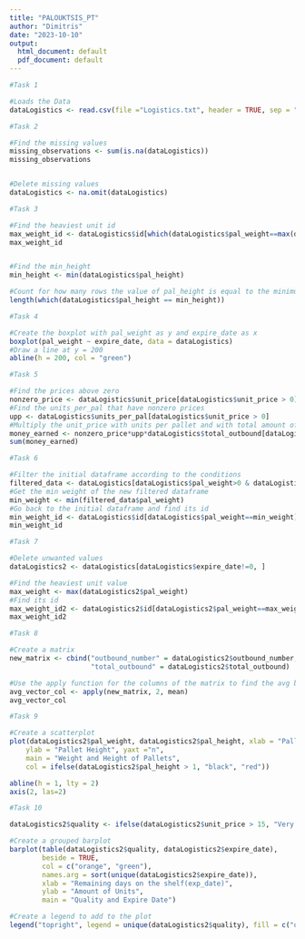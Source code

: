 ```yaml
---
title: "PALOUKTSIS_PT"
author: "Dimitris"
date: "2023-10-10"
output:
  html_document: default
  pdf_document: default
---
```


```r
#Task 1

#Loads the Data
dataLogistics <- read.csv(file ="Logistics.txt", header = TRUE, sep = ",")

```
```r
#Task 2

#Find the missing values
missing_observations <- sum(is.na(dataLogistics))
missing_observations


#Delete missing values
dataLogistics <- na.omit(dataLogistics)

```
```r
#Task 3

#Find the heaviest unit id
max_weight_id <- dataLogistics$id[which(dataLogistics$pal_weight==max(dataLogistics$pal_weight))]
max_weight_id


#Find the min_height
min_height <- min(dataLogistics$pal_height)

#Count for how many rows the value of pal_height is equal to the minimum
length(which(dataLogistics$pal_height == min_height))

```
```r
#Task 4

#Create the boxplot with pal_weight as y and expire_date as x
boxplot(pal_weight ~ expire_date, data = dataLogistics)
#Draw a line at y = 200
abline(h = 200, col = "green")

```
```r
#Task 5

#Find the prices above zero
nonzero_price <- dataLogistics$unit_price[dataLogistics$unit_price > 0]
#Find the units_per_pal that have nonzero prices
upp <- dataLogistics$units_per_pal[dataLogistics$unit_price > 0]
#Multiply the unit_price with units per pallet and with total amount of pallets sold
money_earned <- nonzero_price*upp*dataLogistics$total_outbound[dataLogistics$unit_price>0]
sum(money_earned)

```

```r
#Task 6

#Filter the initial dataframe according to the conditions
filtered_data <- dataLogistics[dataLogistics$pal_weight>0 & dataLogistics$units_per_pal>0 ,]
#Get the min weight of the new filtered dataframe
min_weight <- min(filtered_data$pal_weight)
#Go back to the initial dataframe and find its id
min_weight_id <- dataLogistics$id[dataLogistics$pal_weight==min_weight]
min_weight_id

```
```r
#Task 7

#Delete unwanted values
dataLogistics2 <- dataLogistics[dataLogistics$expire_date!=0, ]

#Find the heaviest unit value
max_weight <- max(dataLogistics2$pal_weight)
#Find its id
max_weight_id2 <- dataLogistics2$id[dataLogistics2$pal_weight==max_weight]
max_weight_id2

```

```r
#Task 8

#Create a matrix
new_matrix <- cbind("outbound_number" = dataLogistics2$outbound_number,
                    "total_outbound" = dataLogistics2$total_outbound)

#Use the apply function for the columns of the matrix to find the avg by column
avg_vector_col <- apply(new_matrix, 2, mean)
avg_vector_col


```

```r
#Task 9

#Create a scatterplot
plot(dataLogistics2$pal_weight, dataLogistics2$pal_height, xlab = "Pallet Weight",
    ylab = "Pallet Height", yaxt ="n",
    main = "Weight and Height of Pallets",
    col = ifelse(dataLogistics2$pal_height > 1, "black", "red"))

abline(h = 1, lty = 2)
axis(2, las=2)

```

```r
#Task 10

dataLogistics2$quality <- ifelse(dataLogistics2$unit_price > 15, "Very Good", "Good" )

#Create a grouped barplot
barplot(table(dataLogistics2$quality, dataLogistics2$expire_date),
        beside = TRUE,
        col = c("orange", "green"),
        names.arg = sort(unique(dataLogistics2$expire_date)),
        xlab = "Remaining days on the shelf(exp_date)",
        ylab = "Amount of Units",
        main = "Quality and Expire Date")

#Create a legend to add to the plot
legend("topright", legend = unique(dataLogistics2$quality), fill = c("orange", "green"))

```












